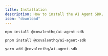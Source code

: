 ```yaml
---
title: Installation
description: How to install the AI Agent SDK.
icon: "download"
---
```


<CodeGroup>

```shell npm
npm install @covalenthq/ai-agent-sdk
```

```shell pnpm
pnpm install @covalenthq/ai-agent-sdk
```

```shell yarn
yarn add @covalenthq/ai-agent-sdk
```

</CodeGroup>
